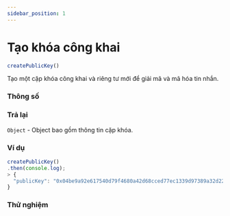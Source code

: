```yaml
---
sidebar_position: 1
---
```


# Tạo khóa công khai

```javascript
createPublicKey()
```
Tạo một cặp khóa công khai và riêng tư mới để giải mã và mã hóa tin nhắn.
### Thông số
### Trả lại
`Object` - Object bao gồm thông tin cặp khóa.
### Ví dụ
```javascript
createPublicKey()
.then(console.log);
> {
  "publicKey": "0x04be9a92e617540d79f4680a42d68cced77ec1339d97389a32d2207105a05c5e21d5b7dc89181571ac52f7191aebd01b91939dc14e3ba2d913091d89dd69c55d53",
}
```
### Thử nghiệm
<NewKeyPair/>